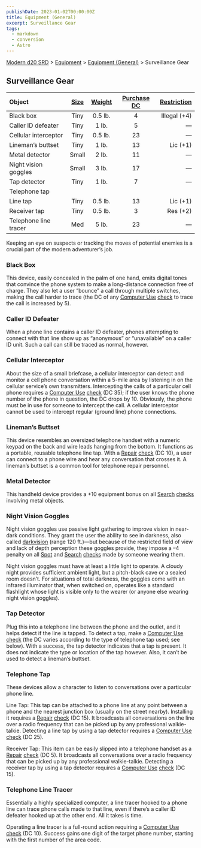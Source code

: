 ```yaml
---
publishDate: 2023-01-02T00:00:00Z
title: Equipment (General)
excerpt: Surveillance Gear
tags:
  - markdown
  - conversion
  - Astro
---
```


[Modern d20 SRD](/#modernD20) > [Equipment](modern-d20-srd-equipment-index) > [Equipment (General)](modern-d20-srd-equipment-equipment-general) > Surveillance Gear

## Surveillance Gear

| Object                | [Size](modern-d20-srd-equipment-equipment-general) | [Weight](modern-d20-srd-equipment-equipment-general) | [Purchase DC](modern-d20-srd-equipment-equipment-general) | [Restriction](modern-d20-srd-equipment-equipment-general) |
| :-------------------- | :------------------------------------------------: | :--------------------------------------------------: | :-------------------------------------------------------: | --------------------------------------------------------: |
| Black box             |                        Tiny                        |                       0.5 lb.                        |                             4                             |                                              Illegal (+4) |
| Caller ID defeater    |                        Tiny                        |                        1 lb.                         |                             5                             |                                                          — |
| Cellular interceptor  |                        Tiny                        |                       0.5 lb.                        |                            23                             |                                                          — |
| Lineman’s buttset      |                        Tiny                        |                        1 lb.                         |                            13                             |                                                  Lic (+1) |
| Metal detector        |                       Small                        |                        2 lb.                         |                            11                             |                                                          — |
| Night vision goggles  |                       Small                        |                        3 lb.                         |                            17                             |                                                          — |
| Tap detector          |                        Tiny                        |                        1 lb.                         |                             7                             |                                                          — |
| Telephone tap         |                                                    |                                                      |                                                           |                                                           |
| Line tap              |                        Tiny                        |                       0.5 lb.                        |                            13                             |                                                  Lic (+1) |
| Receiver tap          |                        Tiny                        |                       0.5 lb.                        |                             3                             |                                                  Res (+2) |
| Telephone line tracer |                        Med                         |                        5 lb.                         |                            23                             |                                                          — |

Keeping an eye on suspects or tracking the moves of potential enemies is a crucial part of the modern adventurer’s job.

### Black Box

This device, easily concealed in the palm of one hand, emits digital tones that convince the phone system to make a long-distance connection free of charge. They also let a user “bounce” a call through multiple switches, making the call harder to trace (the DC of any [Computer Use](modern-d20-srd-skills-computer-use) [check](modern-d20-srd-skills-skill-basics-php#skill-check-index) to trace the call is increased by 5).

### Caller ID Defeater

When a phone line contains a caller ID defeater, phones attempting to connect with that line show up as “anonymous” or “unavailable” on a caller ID unit. Such a call can still be traced as normal, however.

### Cellular Interceptor

About the size of a small briefcase, a cellular interceptor can detect and monitor a cell phone conversation within a 5-mile area by listening in on the cellular service’s own transmitters. Intercepting the calls of a particular cell phone requires a [Computer Use](modern-d20-srd-skills-computer-use) [check](modern-d20-srd-skills-skill-basics-php#skill-check-index) (DC 35); if the user knows the phone number of the phone in question, the DC drops by 10. Obviously, the phone must be in use for someone to intercept the call. A cellular interceptor cannot be used to intercept regular (ground line) phone connections.

### Lineman’s Buttset

This device resembles an oversized telephone handset with a numeric keypad on the back and wire leads hanging from the bottom. It functions as a portable, reusable telephone line tap. With a [Repair](modern-d20-srd-skills-repair) [check](modern-d20-srd-skills-skill-basics-php#skill-check-index) (DC 10), a user can connect to a phone wire and hear any conversation that crosses it. A lineman’s buttset is a common tool for telephone repair personnel.

### Metal Detector

This handheld device provides a +10 equipment bonus on all [Search](modern-d20-srd-skills-search) [checks](modern-d20-srd-skills-skill-basics-php#skill-check-index) involving metal objects.

### Night Vision Goggles

Night vision goggles use passive light gathering to improve vision in near-dark conditions. They grant the user the ability to see in darkness, also called [darkvision](modern-d20-srd-special-abilities-darkvision) (range 120 ft.)—but because of the restricted field of view and lack of depth perception these goggles provide, they impose a –4 penalty on all [Spot](modern-d20-srd-skills-spot) and [Search](modern-d20-srd-skills-search) [checks](modern-d20-srd-skills-skill-basics-php#skill-check-index) made by someone wearing them.

Night vision goggles must have at least a little light to operate. A cloudy night provides sufficient ambient light, but a pitch-black cave or a sealed room doesn’t. For situations of total darkness, the goggles come with an infrared illuminator that, when switched on, operates like a standard flashlight whose light is visible only to the wearer (or anyone else wearing night vision goggles).

### Tap Detector

Plug this into a telephone line between the phone and the outlet, and it helps detect if the line is tapped. To detect a tap, make a [Computer Use](modern-d20-srd-skills-computer-use) [check](modern-d20-srd-skills-skill-basics-php#skill-check-index) (the DC varies according to the type of telephone tap used; see below). With a success, the tap detector indicates that a tap is present. It does not indicate the type or location of the tap however. Also, it can’t be used to detect a lineman’s buttset.

### Telephone Tap

These devices allow a character to listen to conversations over a particular phone line.

Line Tap: This tap can be attached to a phone line at any point between a phone and the nearest junction box (usually on the street nearby). Installing it requires a [Repair](modern-d20-srd-skills-repair) [check](modern-d20-srd-skills-skill-basics-php#skill-check-index) (DC 15). It broadcasts all conversations on the line over a radio frequency that can be picked up by any professional walkie-talkie. Detecting a line tap by using a tap detector requires a [Computer Use](modern-d20-srd-skills-computer-use) [check](modern-d20-srd-skills-skill-basics-php#skill-check-index) (DC 25).

Receiver Tap: This item can be easily slipped into a telephone handset as a [Repair](modern-d20-srd-skills-repair) [check](modern-d20-srd-skills-skill-basics-php#skill-check-index) (DC 5). It broadcasts all conversations over a radio frequency that can be picked up by any professional walkie-talkie. Detecting a receiver tap by using a tap detector requires a [Computer Use](modern-d20-srd-skills-computer-use) [check](modern-d20-srd-skills-skill-basics-php#skill-check-index) (DC 15).

### Telephone Line Tracer

Essentially a highly specialized computer, a line tracer hooked to a phone line can trace phone calls made to that line, even if there’s a caller ID defeater hooked up at the other end. All it takes is time.

Operating a line tracer is a full-round action requiring a [Computer Use](modern-d20-srd-skills-computer-use) [check](modern-d20-srd-skills-skill-basics-php#skill-check-index) (DC 10). Success gains one digit of the target phone number, starting with the first number of the area code.
